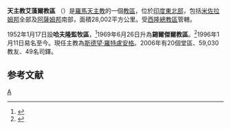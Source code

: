 {{Infobox Roman Catholic diocese
|Roman Catholic Diocese of = 天主教艾藻爾教區
|Latin name of diocese = Dioecesis Aizavlensis
|image = 
|caption = 
|location = [[印度|印度]]
|territory = [[米佐拉姆邦|米佐拉姆邦]]全部及[[阿薩姆邦|阿薩姆邦]]南部
|population = 32,429
|rite = [[罗马礼|罗马礼]]
|patron = 
|province = [[天主教西隆總教區|西隆]]
|established = 1952年
|cathedral = 基督君王座堂
|co-cathedral =
|leadership = 主教
|website = 
|pope = 
|metropolitan = 
|ordinary = [[斯德望‧羅特盧安格|斯德望‧羅特盧安格]]
|coadjutor archbishop =
|coadjutor bishop =
|auxiliary =
|emeritus =
}}

'''天主教艾藻爾教區''' （{{lang-la|Dioecesis Aizavlensis}}）是[[羅馬天主教|羅馬天主教]]的一個[[教區|教區]]，位於[[印度|印度]][[印度東北部|東北部]]，包括[[米佐拉姆邦|米佐拉姆邦]]全部及[[阿薩姆邦|阿薩姆邦]]南部，面積28,002平方公里。受[[天主教西隆總教區|西隆總教區]]管轄。

1952年1月17日設'''哈夫隆監牧區'''，<ref name="PA">{{cite journal
|journal=[[宗座公報|宗座公報]]
|publisher=梵蒂岡出版社
|date=1952年
|volume=44
|title=Fit nonnumquam
|page=515
|url=http://www.vatican.va/archive/aas/documents/AAS%2044%20%5B1952%5D%20-%20ocr.pdf
|access-date=2012-03-20
|archive-date=2020-02-03
|archive-url=https://web.archive.org/web/20200203063447/http://www.vatican.va/archive/aas/documents/AAS%2044%20%5B1952%5D%20-%20ocr.pdf
|dead-url=no
}}</ref>1969年6月26日升為'''錫爾傑爾教區'''。<ref name="dio">{{Cite web |url=http://www.vatican.va/holy_father/paul_vi/apost_constitutions/documents/hf_p-vi_apc_19690626_silcharinae_lt.html |title=升為教區的宗座憲令 |access-date=2012-03-20 |archive-date=2014-02-03 |archive-url=https://web.archive.org/web/20140203151421/http://www.vatican.va/holy_father/paul_vi/apost_constitutions/documents/hf_p-vi_apc_19690626_silcharinae_lt.html |dead-url=no }}</ref>1996年1月11日易名至今。現任主教為[[斯德望‧羅特盧安格|斯德望‧羅特盧安格]]。2006年有20個堂區、59,030教友、49名司鐸。
==参考文献==
<div class="references-small">
<references></references>
</div>
[[Category:印度天主教教區|A]]